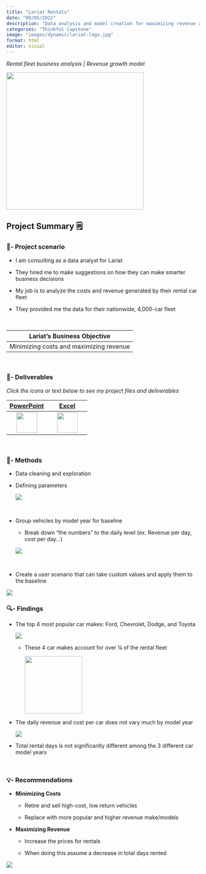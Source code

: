 ```yaml
---
title: "Lariat Rentals"
date: "09/05/2022"
description: "Data analysis and model creation for maximizing revenue and minimizing costs"
categories: "Thinkful Capstone"
image: "images/dynamic/lariat-logo.jpg"
format: html
editor: visual
---
```


*Rental fleet business analysis \| Revenue growth model*

[<img src="images/dynamic/lariat-logo.jpg" width="358px"/>](https://github.com/bradfordjohnson/lariat-rentals/blob/main/README.md)

::: column-page-inset
## Project Summary 🗒️

### 🧭- Project scenario

-   I am consulting as a data analyst for Lariat

-   They hired me to make suggestions on how they can make smarter business decisions

-   My job is to analyze the costs and revenue generated by their rental car fleet

-   They provided me the data for their nationwide, 4,000-car fleet

<br>

| Lariat's Business Objective             |
|-----------------------------------------|
| Minimizing costs and maximizing revenue |

<br>

### 📂- Deliverables

*Click the icons or text below to see my project files and deliverables*

|                        [PowerPoint](https://1drv.ms/p/s!Ahpkb3AfX4xfhLwtwCAS3g6L6ZA6sQ?e=3JhUY6)                         |                           [Excel](https://1drv.ms/x/s!Ahpkb3AfX4xfhLw5nv0BCOoHdWSS5g?e=knZCre)                           |
|:----------------------------------:|:----------------------------------:|
| [<img src="images/static/filetype-pptx.svg" width="54px"/>](https://1drv.ms/p/s!Ahpkb3AfX4xfhLwtwCAS3g6L6ZA6sQ?e=3JhUY6) | [<img src="images/static/filetype-xlsx.svg" width="54px"/>](https://1drv.ms/x/s!Ahpkb3AfX4xfhLw5nv0BCOoHdWSS5g?e=knZCre) |

<br>

### 🔧- Methods

-   Data cleaning and exploration

-   Defining parameters

    <img src="images/dynamic/days-rented-1.png"/>

    <br>

-   Group vehicles by model year for baseline

    -   Break down "the numbers" to the daily level (ex. Revenue per day, cost per day...)

    <img src="images/dynamic/baseline-table.png"/>

    <br>

-   Create a user scenario that can take custom values and apply them to the baseline

<img src="images/dynamic/us-table.png"/>

### 🔍- Findings

-   The top 4 most popular car makes: Ford, Chevrolet, Dodge, and Toyota

    <img src="images/dynamic/top-car-makes.png"/>

    -   These 4 car makes account for over ¼ of the rental fleet

        <img src="images/dynamic/makes.png" height="150px"/>

-   The daily revenue and cost per car does not vary much by model year

    <img src="images/dynamic/baseline-chart.png"/>

-   Total rental days is not significantly different among the 3 different car model years

<br>

### 💡- Recommendations

-   **Minimizing Costs**

    -   Retire and sell high-cost, low return vehicles

    -   Replace with more popular and higher revenue make/models

-   **Maximizing Revenue**

    -   Increase the prices for rentals

    -   When doing this assume a decrease in total days rented

<img src="images/dynamic/us-chart.png"/>
:::
